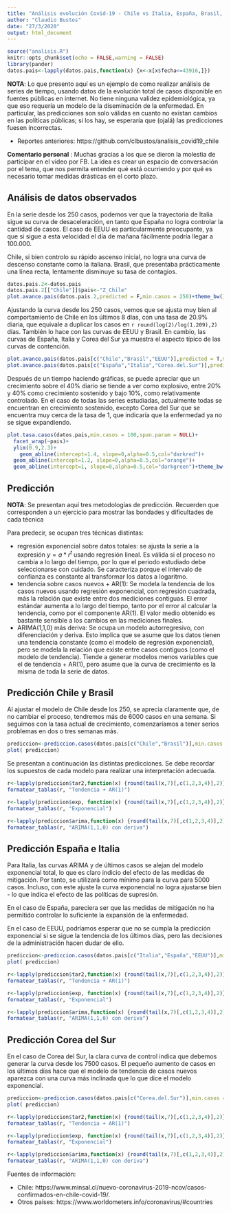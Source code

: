 ```yaml
---
title: "Análisis evolución Covid-19 - Chile vs Italia, España, Brasil, Corea del Sur (27/03/2020)"
author: "Claudio Bustos"
date: "27/3/2020"
output: html_document
---
```


```r
source("analisis.R")
knitr::opts_chunk$set(echo = FALSE,warning = FALSE)
library(pander)
datos.pais<-lapply(datos.pais,function(x) {x<-x[x$fecha<=43916,]})
```

**NOTA**: Lo que presento aquí es un ejemplo de como realizar análisis de series de tiempo, usando datos de la evolución total de casos disponible en fuentes públicas en internet. No tiene ninguna validez epidemiológica, ya que eso requería un modelo de la diseminación de la enfermedad. En particular, las predicciones son solo válidas en cuanto no existan cambios en las políticas públicas; si los hay, se esperaría que (ojalá) las predicciones fuesen incorrectas.

* Reportes anteriores: https://github.com/clbustos/analisis_covid19_chile

**Comentario personal** : Muchas gracias a los que se dieron la molestia de participar en el video por FB. La idea es crear un espacio de conversación por el tema, que nos permita entender qué está ocurriendo y por qué es necesario tomar medidas drásticas en el corto plazo.

## Análisis de datos observados

En la serie desde los 250 casos, podemos ver que la trayectoria de Italia sigue su curva de desaceleración, en tanto que España no logra controlar la cantidad de casos. El caso de EEUU es particularmente preocupante, ya que si sigue a esta velocidad el día de mañana fácilmente podría llegar a 100.000.

Chile, si bien controlo su rápido ascenso inicial, no logra una curva de descenso constante como la italiana. Brasil, que presentaba prácticamente una línea recta, lentamente disminuye su tasa de contagios.

```r
datos.pais.2<-datos.pais
datos.pais.2[["Chile"]]$pais<-"Z_Chile"
plot.avance.pais(datos.pais.2,predicted = F,min.casos = 250)+theme_bw()+viridis::scale_color_viridis(discrete=TRUE,direction = -1)
```


Ajustando la curva desde los 250 casos, vemos que se ajusta muy bien al comportamiento de Chile en los últimos 8 días, con una tasa de 20.9% diaria, que equivale a duplicar los casos en `r round(log(2)/log(1.209),2)` días. También lo hace con las curvas de EEUU y Brasil.
En cambio, las curvas de España, Italia y Corea del Sur ya muestra el aspecto típico de las curvas de contención. 

```r
plot.avance.pais(datos.pais[c("Chile","Brasil","EEUU")],predicted = T,min.casos = 250, span.param = NULL)+facet_wrap(~pais)
plot.avance.pais(datos.pais[c("España","Italia","Corea.del.Sur")],predicted = T,min.casos = 250, span.param = NULL)+facet_wrap(~pais)
```

Después de un tiempo haciendo gráficas, se puede apreciar que un crecimiento sobre el 40% diario se tiende a ver como explosivo, entre 20% y 40% como crecimiento sostenido y bajo 10%, como relativamente controlado. En el caso de todas las series estudiadas, actualmente todas se encuentran en crecimiento sostenido, excepto Corea del Sur que se encuentra muy cerca de la tasa de 1, que indicaría que la enfermedad ya no se sigue expandiendo.


```r
plot.tasa.casos(datos.pais,min.casos = 100,span.param = NULL)+
  facet_wrap(~pais)+
  ylim(0.9,2.3)+
    geom_abline(intercept=1.4, slope=0,alpha=0.5,col="darkred")+
  geom_abline(intercept=1.2, slope=0,alpha=0.5,col="orange")+
  geom_abline(intercept=1, slope=0,alpha=0.5,col="darkgreen")+theme_bw()
```


## Predicción

**NOTA**: Se presentan aquí tres metodologías de predicción. Recuerden que corresponden a un ejercicio para mostrar las bondades y dificultades de cada técnica

Para predecir, se ocupan tres técnicas distintas:

* regresión exponencial sobre datos totales: se ajusta la serie a la expresión $y=a * r^t$ usando regresión lineal. Es válida si el proceso no cambia a lo largo del tiempo, por lo que el periodo estudiado debe seleccionarse con cuidado. Se caracteriza porque el intervalo de confianza es constante al transformar los datos a logaritmo. 
* tendencia sobre casos nuevos + AR(1): Se modela la tendencia de los casos nuevos usando regresión exponencial, con regresión cuadrada, más la relación que existe entre dos mediciones contiguas. El error estándar aumenta a lo largo del tiempo, tanto por el error al calcular la tendencia, como por el componente AR(1). El valor medio obtenido es bastante sensible a los cambios en las mediciones finales.
* ARIMA(1,1,0) más deriva: Se ocupa un modelo autorregresivo, con diferenciación y deriva. Esto implica que se asume que los datos tienen una tendencia constante (como el modelo de regresión exponencial), pero se modela la relación que existe entre casos contiguos (como el modelo de tendencia). Tiende a generar modelos menos variables que el de tendencia + AR(1), pero asume que la curva de crecimiento es la misma de toda la serie de datos.

## Predicción Chile y Brasil

Al ajustar el modelo de Chile desde los 250, se aprecia claramente que, de no cambiar el proceso, tendremos más de 6000 casos en una semana. Si seguimos con la tasa actual de crecimiento, comenzaríamos a tener serios problemas en dos o tres semanas más.

```r
prediccion<-prediccion.casos(datos.pais[c("Chile","Brasil")],min.casos = 250)
plot( prediccion)
```

Se presentan a continuación las distintas predicciones. Se debe recordar los supuestos de cada modelo para realizar una interpretación adecuada.

```r
r<-lapply(prediccion$tar2,function(x) {round(tail(x,7)[,c(1,2,3,4)],2)})
formatear_tablas(r, "Tendencia + AR(1)")
```

```r
r<-lapply(prediccion$exp, function(x) {round(tail(x,7)[,c(1,2,3,4)],2)})
formatear_tablas(r, "Exponencial")
```

```r
r<-lapply(prediccion$arima,function(x) {round(tail(x,7)[,c(1,2,3,4)],2)})
formatear_tablas(r, "ARIMA(1,1,0) con deriva")
```


## Predicción España e Italia

Para Italia, las curvas ARIMA y de últimos casos se alejan del modelo exponencial total, lo que es claro indicio del efecto de las medidas de mitigación. Por tanto, se utilizará como mínimo para la curva para 5000 casos. Incluso, con este ajuste la curva exponencial no logra ajustarse bien - lo que indica el efecto de las políticas de supresión. 

En el caso de España, pareciera ser que las medidas de mitigación no ha permitido controlar lo suficiente la expansión de la enfermedad. 

En el caso de EEUU, podríamos esperar que no se cumpla la predicción exponencial si se sigue la tendencia de los últimos días, pero las decisiones de la administración hacen dudar de ello.

```r
prediccion<-prediccion.casos(datos.pais[c("Italia","España","EEUU")],min.casos = 5000)
plot( prediccion)
```

```r
r<-lapply(prediccion$tar2,function(x) {round(tail(x,7)[,c(1,2,3,4)],2)})
formatear_tablas(r, "Tendencia + AR(1)")
```

```r
r<-lapply(prediccion$exp, function(x) {round(tail(x,7)[,c(1,2,3,4)],2)})
formatear_tablas(r, "Exponencial")
```


```r
r<-lapply(prediccion$arima,function(x) {round(tail(x,7)[,c(1,2,3,4)],2)})
formatear_tablas(r, "ARIMA(1,1,0) con deriva")
```

## Predicción Corea del Sur

En el caso de Corea del Sur, la clara curva de control indica que debemos generar la curva desde los 7500 casos. El pequeño aumento de casos en los últimos días hace que el modelo de tendencia de casos nuevos aparezca con una curva más inclinada que lo que dice el modelo exponencial.



```r
prediccion<-prediccion.casos(datos.pais[c("Corea.del.Sur")],min.casos = 7500)
plot( prediccion)
```

```r
r<-lapply(prediccion$tar2,function(x) {round(tail(x,7)[,c(1,2,3,4)],2)})
formatear_tablas(r, "Tendencia + AR(1)")
```

```r
r<-lapply(prediccion$exp, function(x) {round(tail(x,7)[,c(1,2,3,4)],2)})
formatear_tablas(r, "Exponencial")
```


```r
r<-lapply(prediccion$arima,function(x) {round(tail(x,7)[,c(1,2,3,4)],2)})
formatear_tablas(r, "ARIMA(1,1,0) con deriva")
```

Fuentes de información:

* Chile: https://www.minsal.cl/nuevo-coronavirus-2019-ncov/casos-confirmados-en-chile-covid-19/.
* Otros países: https://www.worldometers.info/coronavirus/#countries
